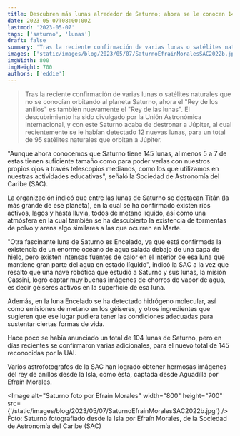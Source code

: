 ```yaml
---
title: Descubren más lunas alrededor de Saturno; ahora se le conocen 145 lunas
date: 2023-05-07T08:00:00Z
lastmod: '2023-05-07'
tags: ['saturno', 'lunas']
draft: false
summary: 'Tras la reciente confirmación de varias lunas o satélites naturales que no se conocían orbitando al planeta Saturno, ahora el "Rey de los anillos" es también nuevamente el "Rey de las lunas".'
images: ['static/images/blog/2023/05/07/SaturnoEfrainMoralesSAC2022b.jpg']
imgWidth: 800
imgHeight: 700
authors: ['eddie']
---
```


> Tras la reciente confirmación de varias lunas o satélites naturales que no se conocían orbitando al planeta Saturno, ahora el "Rey de los anillos" es también nuevamente el "Rey de las lunas". El descubrimiento ha sido divulgado por la Unión Astronómica Internacional, y con este Saturno acaba de destronar a Júpiter, al cual recientemente se le habían detectado 12 nuevas lunas, para un total de 95 satélites naturales que orbitan a Júpiter.

"Aunque ahora conocemos que Saturno tiene 145 lunas, al menos 5 a 7 de estas tienen suficiente tamaño como para poder verlas con nuestros propios ojos a través telescopios medianos, como los que utilizamos en nuestras actividades educativas", señaló la Sociedad de Astronomía del Caribe (SAC).

La organización indicó que entre las lunas de Saturno se destacan Titán (la más grande de ese planeta), en la cual se ha confirmado existen ríos activos, lagos y hasta lluvia, todos de metano líquido, así como una atmósfera en la cual también se ha descubierto la existencia de tormentas de polvo y arena algo similares a las que ocurren en Marte.

"Otra fascinante luna de Saturno es Encelado, ya que está confirmada la existencia de un enorme océano de agua salada debajo de una capa de hielo, pero existen intensas fuentes de calor en el interior de esa luna que mantiene gran parte del agua en estado líquido", indicó la SAC a la vez que resaltó que una nave robótica que estudió a Saturno y sus lunas, la misión Cassini, logró captar muy buenas imágenes de chorros de vapor de agua, es decir géiseres activos en la superficie de esa luna.

Además, en la luna Encelado se ha detectado hidrógeno molecular, así como emisiones de metano en los géiseres, y otros ingredientes que sugieren que ese lugar pudiera tener las condiciones adecuadas para sustentar ciertas formas de vida.

Hace poco se había anunciado un total de 104 lunas de Saturno, pero en días recientes se confirmaron varias adicionales, para el nuevo total de 145 reconocidas por la UAI.

Varios astrofotografos de la SAC han logrado obtener hermosas imágenes del rey de anillos desde la Isla, como ésta, captada desde Aguadilla por Efraín Morales.

<Image
  alt="Saturno foto por Efraín Morales"
  width="800"
  height="700"
  src={'/static/images/blog/2023/05/07/SaturnoEfrainMoralesSAC2022b.jpg'}
/>
<ImageCaption>
  Foto: Saturno fotografiado desde la Isla por Efraín Morales, de la Sociedad de Astronomía del
  Caribe (SAC)
</ImageCaption>
